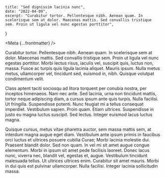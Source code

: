 
    title: "Sed dignissim lacinia nunc",
    date: "2022-04-09",
    excerpt: "Curabitur tortor. Pellentesque nibh. Aenean quam. In scelerisque sem at dolor. Maecenas mattis. Sed convallis tristique sem. Proin ut ligula vel nunc egestas porttitor",
}

<Meta {...frontmatter} />

Curabitur tortor. Pellentesque nibh. Aenean quam. In scelerisque sem at dolor. Maecenas mattis. Sed convallis tristique sem. Proin ut ligula vel nunc egestas porttitor. Morbi lectus risus, iaculis vel, suscipit quis, luctus non, massa. Fusce ac turpis quis ligula lacinia aliquet. Mauris ipsum. Nulla metus metus, ullamcorper vel, tincidunt sed, euismod in, nibh. Quisque volutpat condimentum velit.

Class aptent taciti sociosqu ad litora torquent per conubia nostra, per inceptos himenaeos. Nam nec ante. Sed lacinia, urna non tincidunt mattis, tortor neque adipiscing diam, a cursus ipsum ante quis turpis. Nulla facilisi. Ut fringilla. Suspendisse potenti. Nunc feugiat mi a tellus consequat imperdiet. Vestibulum sapien. Proin quam. Etiam ultrices. Suspendisse in justo eu magna luctus suscipit. Sed lectus. Integer euismod lacus luctus magna.

Quisque cursus, metus vitae pharetra auctor, sem massa mattis sem, at interdum magna augue eget diam. Vestibulum ante ipsum primis in faucibus orci luctus et ultrices posuere cubilia Curae; Morbi lacinia molestie dui. Praesent blandit dolor. Sed non quam. In vel mi sit amet augue congue elementum. Morbi in ipsum sit amet pede facilisis laoreet. Donec lacus nunc, viverra nec, blandit vel, egestas et, augue. Vestibulum tincidunt malesuada tellus. Ut ultrices ultrices enim. Curabitur sit amet mauris. Morbi in dui quis est pulvinar ullamcorper. Nulla facilisi. Integer lacinia sollicitudin massa.
